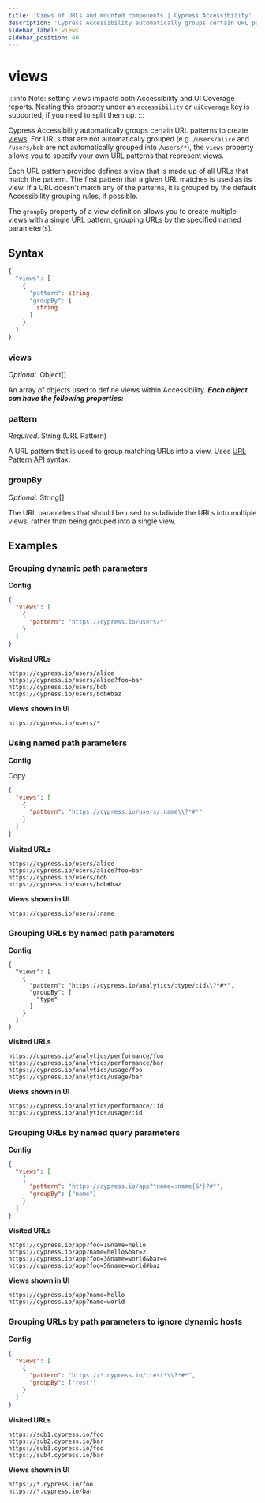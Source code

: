 ```yaml
---
title: 'Views of URLs and mounted components | Cypress Accessibility'
description: 'Cypress Accessibility automatically groups certain URL patterns to create views. For URLs that are not automatically grouped, the views property allows you to specify your own URL patterns that represent views.'
sidebar_label: views
sidebar_position: 40
---
```


# views

<AccessibilityAddon />

:::info
Note: setting views impacts both Accessibility and UI Coverage reports.
Nesting this property under an `accessibility` or `uiCoverage` key is
supported, if you need to split them up.
:::

Cypress Accessibility automatically groups certain URL patterns to create [views](/ui-coverage/core-concepts/views). For URLs that are not automatically grouped (e.g. `/users/alice` and `/users/bob` are not automatically grouped into `/users/*`), the `views` property allows you to specify your own URL patterns that represent views.

Each URL pattern provided defines a view that is made up of all URLs that match the pattern. The first pattern that a given URL matches is used as its view. If a URL doesn't match any of the patterns, it is grouped by the default Accessibility grouping rules, if possible.

The `groupBy` property of a view definition allows you to create multiple views with a single URL pattern, grouping URLs by the specified named parameter(s).

## Syntax

```typescript
{
  "views": [
    {
      "pattern": string,
      "groupBy": [
        string
      ]
    }
  ]
}
```

### views

_Optional._ Object\[]

An array of objects used to define views within Accessibility. _**Each object can have the following properties:**_

### pattern

_Required._ String (URL Pattern)

A URL pattern that is used to group matching URLs into a view. Uses [URL Pattern API](https://developer.mozilla.org/en-US/docs/Web/API/URL_Pattern_API) syntax.

### groupBy

_Optional._ String\[]

The URL parameters that should be used to subdivide the URLs into multiple views, rather than being grouped into a single view.

## Examples 

### Grouping dynamic path parameters

**Config**

```json
{
  "views": [
    {
      "pattern": "https://cypress.io/users/*"
    }
  ]
}
```

**Visited URLs**

```
https://cypress.io/users/alice
https://cypress.io/users/alice?foo=bar
https://cypress.io/users/bob
https://cypress.io/users/bob#baz
```

**Views shown in UI**

```
https://cypress.io/users/*
```

### Using named path parameters

**Config**

Copy

```json
{
  "views": [
    {
      "pattern": "https://cypress.io/users/:name\\?*#*"
    }
  ]
}
```

**Visited URLs**

```
https://cypress.io/users/alice
https://cypress.io/users/alice?foo=bar
https://cypress.io/users/bob
https://cypress.io/users/bob#baz
```

**Views shown in UI**

```
https://cypress.io/users/:name
```

### Grouping URLs by named path parameters

**Config**

```
{
  "views": [
    {
      "pattern": "https://cypress.io/analytics/:type/:id\\?*#*",
      "groupBy": [
        "type"
      ]
    }
  ]
}
```

**Visited URLs**

```
https://cypress.io/analytics/performance/foo
https://cypress.io/analytics/performance/bar
https://cypress.io/analytics/usage/foo
https://cypress.io/analytics/usage/bar
```

**Views shown in UI**

```
https://cypress.io/analytics/performance/:id
https://cypress.io/analytics/usage/:id
```

### Grouping URLs by named query parameters

**Config**

```json
{
  "views": [
    {
      "pattern": "https://cypress.io/app?*name=:name{&*}?#*",
      "groupBy": ["name"]
    }
  ]
}
```

**Visited URLs**

```
https://cypress.io/app?foo=1&name=hello
https://cypress.io/app?name=hello&bar=2
https://cypress.io/app?foo=3&name=world&bar=4
https://cypress.io/app?foo=5&name=world#baz
```

**Views shown in UI**

```
https://cypress.io/app?name=hello
https://cypress.io/app?name=world
```

### Grouping URLs by path parameters to ignore dynamic hosts

**Config**

```json
{
  "views": [
    {
      "pattern": "https://*.cypress.io/:rest*\\?*#*",
      "groupBy": ["rest"]
    }
  ]
}
```

**Visited URLs**

```url
https://sub1.cypress.io/foo
https://sub2.cypress.io/bar
https://sub3.cypress.io/foo
https://sub4.cypress.io/bar
```

**Views shown in UI**

```
https://*.cypress.io/foo
https://*.cypress.io/bar
```
